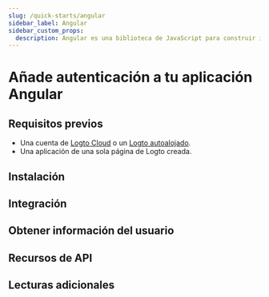 ```yaml
---
slug: /quick-starts/angular
sidebar_label: Angular
sidebar_custom_props:
  description: Angular es una biblioteca de JavaScript para construir interfaces de usuario.
---
```




# Añade autenticación a tu aplicación Angular

<GuideTip />

## Requisitos previos

- Una cuenta de [Logto Cloud](https://cloud.logto.io) o un [Logto autoalojado](/introduction/set-up-logto-oss).
- Una aplicación de una sola página de Logto creada.

## Instalación

<Installation />

## Integración

<Integration />

## Obtener información del usuario

<GetUserInformation />

## Recursos de API

<ApiResources />

## Lecturas adicionales

<FurtherReadings />
